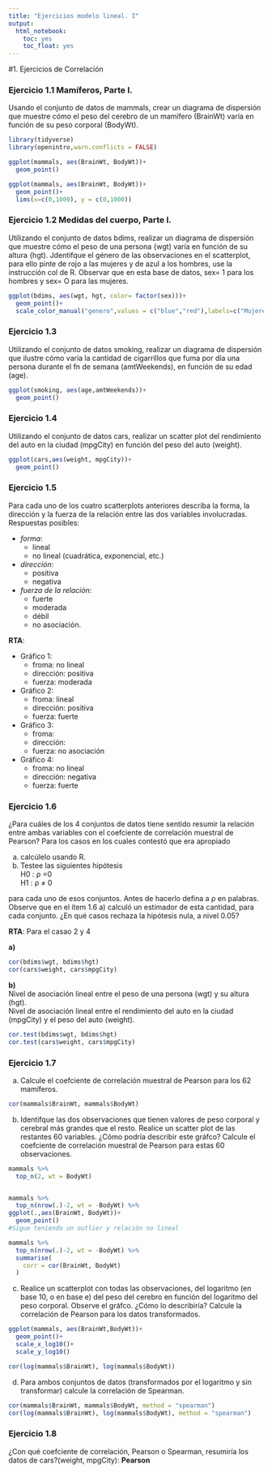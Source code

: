 ```yaml
---
title: "Ejercicios modelo lineal. I"
output:
  html_notebook:
    toc: yes
    toc_float: yes
---
```


#1. Ejercicios de Correlación

### Ejercicio 1.1 Mamíferos, Parte I.
Usando el conjunto de datos de mammals, crear un diagrama de dispersión que muestre cómo el peso del cerebro de un mamífero (BrainWt) varía en función de su peso corporal (BodyWt).
```r
library(tidyverse)
library(openintro,warn.conflicts = FALSE)

```

```r
ggplot(mammals, aes(BrainWt, BodyWt))+
  geom_point()
```

```r

ggplot(mammals, aes(BrainWt, BodyWt))+
  geom_point()+
  lims(x=c(0,1000), y = c(0,1000))
```


### Ejercicio 1.2 Medidas del cuerpo, Parte I. 
Utilizando el conjunto de datos bdims, realizar un diagrama de dispersión que muestre cómo el peso de una persona {wgt) varía en función de su altura {hgt). Jdentifque el género de las observaciones en el scatterplot, para ello pinte de rojo a las mujeres y de azul a los hombres, use la instrucción col de R. Observar que en esta base de datos, sex= 1 para los hombres y sex= O para las mujeres.

```r
ggplot(bdims, aes(wgt, hgt, color= factor(sex)))+
  geom_point()+
  scale_color_manual("genero",values = c("blue","red"),labels=c("Mujeres","Hombres"))


```



### Ejercicio 1.3 
Utilizando el conjunto de datos smoking, realizar un diagrama de dispersión que ilustre cómo varía la cantidad de cigarrillos que fuma por día una persona durante el fn de semana (amtWeekends), en función de su edad (age).

```r
ggplot(smoking, aes(age,amtWeekends))+
  geom_point()

```


### Ejercicio 1.4
Utilizando el conjunto de datos cars, realizar un scatter plot del rendimiento del auto en la ciudad (mpgCity) en función del peso del auto (weight).

```r
ggplot(cars,aes(weight, mpgCity))+
  geom_point()
```


### Ejercicio 1.5 
Para cada uno de los cuatro scatterplots anteriores describa la forma, la dirección y la fuerza de la relación entre las dos variables involucradas. Respuestas posibles:

* _forma_:
    + lineal
    + no lineal (cuadrática, exponencial, etc.)

* _dirección_: 
    * positiva
    * negativa

* _fuerza de la relación_: 
    * fuerte
    * moderada
    * débil
    * no asociación.

__RTA__:    

* Gráfico 1:
    * froma: no lineal
    * dirección: positiva
    * fuerza: moderada
* Gráfico 2:
    * froma: lineal
    * dirección: positiva
    * fuerza: fuerte
* Gráfico 3:
    * froma:  
    * dirección:
    * fuerza: no asociación
* Gráfico 4:
    * froma: no lineal 
    * dirección: negativa
    * fuerza: fuerte
   
   
### Ejercicio 1.6 
¿Para cuáles de los 4 conjuntos de datos tiene sentido resumir la relación entre ambas variables con el coefciente de correlación muestral de Pearson? Para los casos en los cuales contestó que era apropiado        

a) calcúlelo usando R.        
b) Testee las siguientes hipótesis     
H0 : ρ =0        
H1 : ρ $\neq$ 0         

para cada uno de esos conjuntos. Antes de hacerlo defina a ρ en palabras. Observe que en el ítem 1.6 a) calculó un estimador de esta cantidad, para cada conjunto. ¿En qué casos rechaza la hipótesis nula, a nivel 0.05?
   
   
__RTA__: Para el casao 2 y 4    

__a)__ 
```r
cor(bdims$wgt, bdims$hgt)
cor(cars$weight, cars$mpgCity)
```

__b)__        
Nivel de asociación lineal entre el peso de una persona (wgt) y su altura (hgt).      
Nivel de asociación lineal entre el rendimiento del auto en la ciudad (mpgCity) y el peso del auto (weight).

```r
cor.test(bdims$wgt, bdims$hgt)
cor.test(cars$weight, cars$mpgCity)
```

### Ejercicio 1.7 

 a) Calcule el coefciente de correlación muestral de Pearson para los 62 mamíferos.

```r
cor(mammals$BrainWt, mammals$BodyWt)
```


 b) Identifque las dos observaciones que tienen valores de peso corporal y cerebral más grandes que el resto. Realice un scatter plot de las restantes 60 variables. ¿Cómo podría describir este gráfco? Calcule el coefciente de correlación muestral de Pearson para estas 60 observaciones.

```r
mammals %>% 
  top_n(2, wt = BodyWt)


mammals %>% 
  top_n(nrow(.)-2, wt = -BodyWt) %>% 
ggplot(.,aes(BrainWt, BodyWt))+
  geom_point()
#Sigue teniendo un outlier y relación no lineal

mammals %>% 
  top_n(nrow(.)-2, wt = -BodyWt) %>%
  summarise(
    corr = cor(BrainWt, BodyWt)
  )

```


c) Realice un scatterplot con todas las observaciones, del logaritmo (en base 10, o en base e) del peso del cerebro en función del logaritmo del peso corporal. Observe el gráfco. ¿Cómo lo describiría? Calcule la correlación de Pearson para los datos transformados.
  
  
```r
ggplot(mammals, aes(BrainWt,BodyWt))+
  geom_point()+
  scale_x_log10()+
  scale_y_log10()

cor(log(mammals$BrainWt), log(mammals$BodyWt))
```
  
   
d) Para ambos conjuntos de datos (transformados por el logaritmo y sin transformar) calcule la correlación de Spearman.

```r
cor(mammals$BrainWt, mammals$BodyWt, method = "spearman")
cor(log(mammals$BrainWt), log(mammals$BodyWt), method = "spearman")
```

### Ejercicio 1.8 
¿Con qué coefciente de correlación, Pearson o Spearman, resumiría los datos de cars?(weight, mpgCity):
__Pearson__
